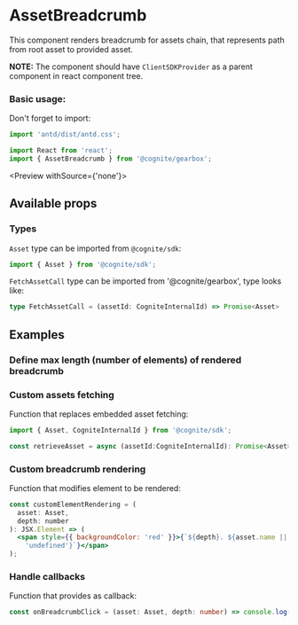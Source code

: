 
<Meta title="Assets/AssetBreadcrumb" decorators={decorators} />

# AssetBreadcrumb

This component renders breadcrumb for assets chain, that represents path from root asset to provided asset.

**NOTE:** The component should have `ClientSDKProvider` as a parent component in react component tree.

### Basic usage:

Don't forget to import:

```typescript
import 'antd/dist/antd.css';

import React from 'react';
import { AssetBreadcrumb } from '@cognite/gearbox';
```

<Preview withSource={'none'}>
  <Story name="Basic usage">
    <AssetBreadcrumb assetId={4518112062673878} />
  </Story>
</Preview>

## Available props

<Props of={ComponentProps} />

### Types

`Asset` type can be imported from `@cognite/sdk`:

```typescript
import { Asset } from '@cognite/sdk';
```

`FetchAssetCall` type can be imported from '@cognite/gearbox', type looks like:

```typescript
type FetchAssetCall = (assetId: CogniteInternalId) => Promise<Asset>
```

## Examples

### Define max length (number of elements) of rendered breadcrumb

<Preview>
  <Story name="Define breadcrumb length">
    <AssetBreadcrumb assetId={4518112062673878} maxLength={5} />
  </Story>
</Preview>


### Custom assets fetching

Function that replaces embedded asset fetching:

```typescript
import { Asset, CogniteInternalId } from '@cognite/sdk';

const retrieveAsset = async (assetId:CogniteInternalId): Promise<Asset> => {/* ... */}
```

<Preview>
  <Story name="Custom assets fetching">
    <AssetBreadcrumb
      assetId={4518112062673878}
      retrieveAsset={retrieveAsset}
    />
  </Story>
</Preview>

### Custom breadcrumb rendering

Function that modifies element to be rendered:

```jsx
const customElementRendering = (
  asset: Asset,
  depth: number
): JSX.Element => (
  <span style={{ backgroundColor: 'red' }}>{`${depth}. ${asset.name ||
    'undefined'}`}</span>
);
```

<Preview>
  <Story name="Custom breadcrumb rendering">
    <AssetBreadcrumb
      assetId={4518112062673878}
      maxLength={5}
      renderItem={customElementRendering}
    />
  </Story>
</Preview>

### Handle callbacks

Function that provides as callback:

```typescript
const onBreadcrumbClick = (asset: Asset, depth: number) => console.log(asset, depth);
```

<Preview>
  <Story name="Handle callbacks">
    <AssetBreadcrumb
      assetId={4518112062673878}
      onBreadcrumbClick={onBreadcrumbClick}
    />
  </Story>
</Preview>

